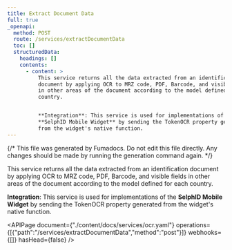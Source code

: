 ```yaml
---
title: Extract Document Data
full: true
_openapi:
  method: POST
  route: /services/extractDocumentData
  toc: []
  structuredData:
    headings: []
    contents:
      - content: >
          This service returns all the data extracted from an identification
          document by applying OCR to MRZ code, PDF, Barcode, and visible fields
          in other areas of the document according to the model defined for each
          country.


          **Integration**: This service is used for implementations of the
          **SelphID Mobile Widget** by sending the TokenOCR property generated
          from the widget's native function.
---
```


{/* This file was generated by Fumadocs. Do not edit this file directly. Any changes should be made by running the generation command again. */}

This service returns all the data extracted from an identification document by applying OCR to MRZ code, PDF, Barcode, and visible fields in other areas of the document according to the model defined for each country.

**Integration**: This service is used for implementations of the **SelphID Mobile Widget** by sending the TokenOCR property generated from the widget's native function.


<APIPage document={"./content/docs/services/ocr.yaml"} operations={[{"path":"/services/extractDocumentData","method":"post"}]} webhooks={[]} hasHead={false} />
